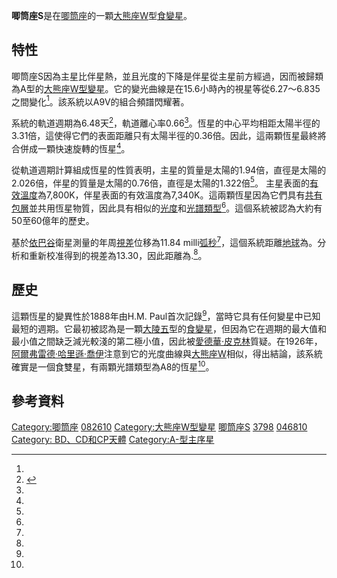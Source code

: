 {{Starbox begin 
| name =唧筒座S（S Antliae） 
}}
{{Starbox image
| image = [[Image:SAntLightCurve.png|250px]]
| caption = 取材自Hogg & Bowe（1950年）的唧筒座S的[[測光系統#|藍光]]的[[光變曲線|光變曲線]]<ref name="Hogg"/>。
}}
{{Starbox observe 
| epoch = J2000 
| ra = {{RA|09|32|18.386}}<ref name="van Leeuwen2007"/> 
| dec = {{DEC|−28|37|39.97}}<ref name="van Leeuwen2007"/> 
| appmag_v = 6.27〜6.83<ref name=AAVSOS/>
| constell = [[唧筒座|唧筒座]] 
}}
{{Starbox character 
| class = A9V 
| b-v = 0.33 
| u-b = 
| variable = [[食雙星|食雙星]] [[大熊座W型變星|大熊座W型]] 
}}
{{Starbox astrometry 
| parallax = 12.5121
| p_error = 0.0491
| parallax_footnote = <ref name=Gaia-DR2>{{cite DR2|5633777360297734016}}</ref>
| absmag_v = 1.963<ref name="eker 2008"/> 
}}
{{Starbox detail
| mass = 1.82 
| radius = 2.23
| luminosity = 17 
| temperature = 7900
| metal = 
| rotation = 
| age =
}}
{{Starbox astrometry
| radial_v = 
| prop_mo_ra = 15
| parallax = 
| p_error = 
}}
{{Starbox catalog 
| names = [[波昂星表|CD]]-28° 7373、[[HD星表|HD]] 82610、[[SAO星表|SAO]] 177619、[[依巴谷星表|HIP]] 46810、[[亮星星表|HR]] 3798。 
}}
{{Starbox reference 
| Simbad = HD+82610 
}}
{{Starbox end}}

'''唧筒座S'''是在[[唧筒座|唧筒座]]的一顆[[大熊座W型變星|大熊座W]]型[[食變星|食變星]]。

== 特性 ==
唧筒座S因為主星比伴星熱，並且光度的下降是伴星從主星前方經過，因而被歸類為A型的[[大熊座W型變星|大熊座W型變星]]。它的變光曲線是在15.6小時內的視星等從6.27〜6.835之間變化<ref name=AAVSOS/>。該系統以A9V的組合頻譜閃耀著。

系統的軌道週期為6.48天<ref name="#1">{{Cite web|url=http://adsbit.harvard.edu/cgi-bin/nph-iarticle_query?bibcode=1922PAAS....4S.266J&db_key=AST&page_ind=1&plate_select=NO&data_type=GIF&type=SCREEN_GIF&classic=YES|title = 1922PAAS....4S.266J Page 267}}</ref>，軌道離心率0.66<ref name="#1"/>。恆星的中心平均相距太陽半徑的3.31倍，這使得它們的表面距離只有太陽半徑的0.36倍。因此，這兩顆恆星最終將合併成一顆快速旋轉的恆星<ref name="gazeas 2008"/>。

從軌道週期計算組成恆星的性質表明，主星的質量是太陽的1.94倍，直徑是太陽的2.026倍，伴星的質量是太陽的0.76倍，直徑是太陽的1.322倍<ref name="gazeas 2008"/>。 主星表面的[[有效溫度|有效溫度]]為7,800K，伴星表面的有效溫度為7,340K。這兩顆恆星因為它們具有[[共有包層|共有包層]]並共用恆星物質，因此具有相似的[[光度|光度]]和[[恆星分類|光譜類型]]<ref name="Csizmadia 2004"/>。這個系統被認為大約有50至60億年的歷史。

基於[[依巴谷|依巴谷]]衛星測量的年周[[視差|視差]]位移為11.84 milli[[弧秒|弧秒]]<ref name="van Leeuwen2007"/>，這個系統距離[[地球|地球]]為{{Convert|84|pc|ly|abbr=off|lk=on|disp=flip}}。分析和重新校准得到的視差為13.30，因此距離為{{Convert|76|pc|ly|abbr=off|lk=on|disp=flip}}.<ref name="eker 2008"/>。

== 歷史 ==
這顆恆星的變異性於1888年由H.M. Paul首次記錄<ref name="paul 1891"/>，當時它具有任何變星中已知最短的週期。它最初被認為是一顆[[大陵五型變星|大陵五]]型的[[食變星|食變星]]，但因為它在週期的最大值和最小值之間缺乏減光較淺的第二極小值，因此被[[愛德華·皮克林|愛德華·皮克林]]質疑。在1926年，[[阿爾弗雷德·哈里遜·喬伊|阿爾弗雷德·哈里遜·喬伊]]注意到它的光度曲線與[[大熊座W|大熊座W]]相似，得出結論，該系統確實是一個食雙星，有兩顆光譜類型為A8的恆星<ref name="joy 26"/>。

== 參考資料 ==
{{reflist|refs=

<ref name="Hogg">{{cite journal |last1=Hogg |first1=A. R. |last2=Bowe |first2=P. W. A. |title=Photoelectric Observations of S Antliae |journal=Monthly Notices of the Royal Astronomical Society |date=August 1950 |volume=110 |issue=4 |pages=373–380 |doi=10.1093/mnras/110.4.373 |url=https://academic.oup.com/mnras/article/110/4/373/2603615 |access-date=14 October 2021 |archive-date=2018-06-02 |archive-url=https://web.archive.org/web/20180602202751/https://academic.oup.com/mnras/article/110/4/373/2603615 |dead-url=no }}</ref>

<ref name=AAVSOS>{{cite web |url=http://www.aavso.org/vsx/index.php?view=detail.top&oid=444 |title=S Antliae |author=Watson, Christopher |date=4 January 2010 |work=AAVSO Website |publisher=[[American_Association_of_Variable_Star_Observers|American Association of Variable Star Observers]] |accessdate=22 May 2014 |archive-date=2021-01-05 |archive-url=https://web.archive.org/web/20210105082656/https://www.aavso.org/vsx/index.php?view=detail.top&oid=444 |dead-url=no }}</ref>

<ref name="Csizmadia 2004">{{cite journal| title=On the properties of contact binary stars |author1=Csizmadia, Sz. |author2=Klagyivik, P. |journal = Astronomy and Astrophysics| volume= 426| pages=1001–05 |date=2004|issue=3 | doi=10.1051/0004-6361:20040430 |  bibcode	=2004A&A...426.1001C|arxiv = astro-ph/0408049 |s2cid=118989357 }}</ref>

<ref name="eker 2008">{{cite journal| title = New absolute magnitude calibrations for W Ursa Majoris type binaries |author1=Eker, Z. |author2=Bilir, S. |author3=Yaz, E. |author4=Demircan, O. |author5=Helvaci, M. |journal=Astronomische Nachrichten |volume=330 |issue = 1|pages= 68–77 |year=2009|doi=10.1002/asna.200811041 |bibcode=2009AN....330...68E|arxiv = 0807.4989 |s2cid=15071352 }}</ref>

<ref name="gazeas 2008">{{cite journal| title=Angular momentum and mass evolution of contact binaries |author1=Gazeas, K. |author2=Stȩpień, K. | journal = Monthly Notices of the Royal Astronomical Society| volume = 390| issue= 4| pages= 1577–86 | year= 2008 | doi=10.1111/j.1365-2966.2008.13844.x | bibcode=	2008MNRAS.390.1577G|arxiv = 0803.0212 |s2cid=14661232 }}</ref>

<ref name="joy 26">{{cite journal|last=Joy|first= Alfred H.|date=1926|title=Provisional elements and dimensions of S Antliae considered as an eclipsing binary|url=https://archive.org/details/sim_astrophysical-journal_1926-12_64_5/page/287|journal=Astrophysical Journal|volume=64|pages=287–94|bibcode=1926ApJ....64..287J|doi = 10.1086/143015 }}</ref>

<ref name="paul 1891">{{cite journal| title= Observations of 3407 S Antliae | author = Paul, H. M.|journal = Astronomical Journal | volume= 10| issue= 234 |pages= 139–142 |year=1891 | bibcode = 1891AJ.....10..139P|doi = 10.1086/101491 }}</ref>

<ref name="van Leeuwen2007">{{cite journal | title=Validation of the new Hipparcos reduction | url=http://www.aanda.org/articles/aa/full/2007/41/aa8357-07/aa8357-07.html | last1=van Leeuwen | first1=F. | journal=Astronomy and Astrophysics | volume=474 | issue=2 | pages=653–664 | year=2007 | arxiv=0708.1752 | bibcode=2007A&A...474..653V | doi=10.1051/0004-6361:20078357 | s2cid=18759600 | access-date=2022-04-12 | archive-date=2019-03-28 | archive-url=https://web.archive.org/web/20190328164651/https://www.aanda.org/articles/aa/full/2007/41/aa8357-07/aa8357-07.html | dead-url=no }}[http://webviz.u-strasbg.fr/viz-bin/VizieR-5?-out.add=.&-source=I/311/hip2&recno=46664 Vizier catalog entry ] {{Wayback|url=http://webviz.u-strasbg.fr/viz-bin/VizieR-5?-out.add=.&-source=I%2F311%2Fhip2&recno=46664 |date=20150220071937 }}</ref>

}}

{{唧筒座恒星}}

{{DEFAULTSORT:S Antliae}}
[[Category:唧筒座|Category:唧筒座]]
[[Category:HD和HDE天體|082610]]
[[Category:大熊座W型變星|Category:大熊座W型變星]]
[[Category:以變星命名法命名的天體|唧筒座S]]
[[Category:HR天體|3798]]
[[Category:HIP天體|046810]]
[[Category:_BD、CD和CP天體|Category: BD、CD和CP天體]]
[[Category:A-型主序星|Category:A-型主序星]]